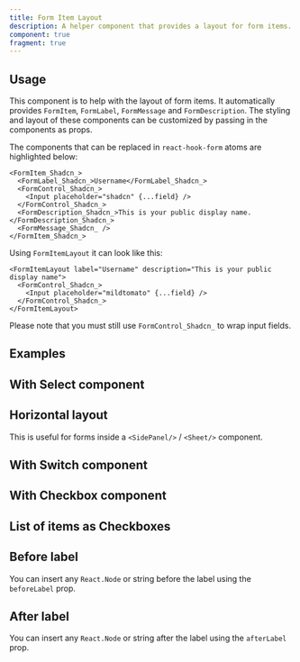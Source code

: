 ```yaml
---
title: Form Item Layout
description: A helper component that provides a layout for form items.
component: true
fragment: true
---
```


<ComponentPreview
  name="form-item-layout-demo"
  description="A helper component that provides a layout for form items."
  peekCode
  showDottedGrid
  wide
/>

## Usage

This component is to help with the layout of form items. It automatically provides `FormItem`, `FormLabel`, `FormMessage` and `FormDescription`.
The styling and layout of these components can be customized by passing in the components as props.

The components that can be replaced in `react-hook-form` atoms are highlighted below:

```tsx showLineNumbers {1-2,6-8}
<FormItem_Shadcn_>
  <FormLabel_Shadcn_>Username</FormLabel_Shadcn_>
  <FormControl_Shadcn_>
    <Input placeholder="shadcn" {...field} />
  </FormControl_Shadcn_>
  <FormDescription_Shadcn_>This is your public display name.</FormDescription_Shadcn_>
  <FormMessage_Shadcn_ />
</FormItem_Shadcn_>
```

Using `FormItemLayout` it can look like this:

```tsx
<FormItemLayout label="Username" description="This is your public display name">
  <FormControl_Shadcn_>
    <Input placeholder="mildtomato" {...field} />
  </FormControl_Shadcn_>
</FormItemLayout>
```

Please note that you must still use `FormControl_Shadcn_` to wrap input fields.

## Examples

## With Select component

<ComponentPreview
  name="form-item-layout-with-select"
  description="A helper component that provides a layout for form items."
  showDottedGrid
/>

## Horizontal layout

This is useful for forms inside a `<SidePanel/>` / `<Sheet/>` component.

<ComponentPreview
  name="form-item-layout-with-horizontal"
  description="A helper component that provides a layout for form items."
  showDottedGrid
/>

## With Switch component

<ComponentPreview
  name="form-item-layout-with-switch"
  description="A helper component that provides a layout for form items."
  showDottedGrid
/>

## With Checkbox component

<ComponentPreview
  name="form-item-layout-with-checkbox"
  description="A helper component that provides a layout for form items."
  showDottedGrid
/>

## List of items as Checkboxes

<ComponentPreview
  name="form-item-layout-with-checkbox-list"
  description="A helper component that provides a layout for form items."
  showDottedGrid
/>

## Before label

You can insert any `React.Node` or string before the label using the `beforeLabel` prop.

<ComponentPreview
  name="form-item-layout-before-label"
  description="Insert react.node or string before the label."
  showDottedGrid
/>

## After label

You can insert any `React.Node` or string after the label using the `afterLabel` prop.

<ComponentPreview
  name="form-item-layout-after-label"
  description="Insert react.node or string after the label."
  showDottedGrid
/>
